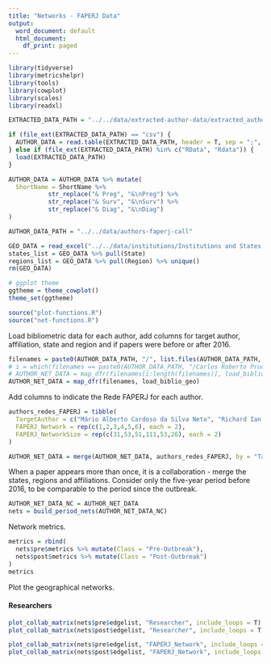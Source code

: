 ```yaml
---
title: "Networks - FAPERJ Data"
output:
  word_document: default
  html_document:
    df_print: paged
---
```


```r
library(tidyverse)
library(metricshelpr)
library(tools)
library(cowplot)
library(scales)
library(readxl)

EXTRACTED_DATA_PATH = "../../data/extracted-author-data/extracted_author_data-faperj 02-04-2021.RData"

if (file_ext(EXTRACTED_DATA_PATH) == "csv") {
  AUTHOR_DATA = read.table(EXTRACTED_DATA_PATH, header = T, sep = ";", dec = ",")
} else if (file_ext(EXTRACTED_DATA_PATH) %in% c("RData", "Rdata")) {
  load(EXTRACTED_DATA_PATH)
}

AUTHOR_DATA = AUTHOR_DATA %>% mutate(
  ShortName = ShortName %>%
           str_replace("& Preg", "&\nPreg") %>%
           str_replace("& Surv", "&\nSurv") %>%
           str_replace("& Diag", "&\nDiag")
)

AUTHOR_DATA_PATH = "../../data/authors-faperj-call"

GEO_DATA = read_excel("../../data/institutions/Institutions and States - manual curation.xlsx", sheet = 3)
states_list = GEO_DATA %>% pull(State)
regions_list = GEO_DATA %>% pull(Region) %>% unique()
rm(GEO_DATA)

# ggplot theme
ggtheme = theme_cowplot()
theme_set(ggtheme)

source("plot-functions.R")
source("net-functions.R")
```

Load bibliometric data for each author, add columns for target author, affiliation, state and region and if papers were before or after 2016.
```r
filenames = paste0(AUTHOR_DATA_PATH, "/", list.files(AUTHOR_DATA_PATH, "txt$"))
# i = which(filenames == paste0(AUTHOR_DATA_PATH, "/Carlos Roberto Prudencio.txt"))
# AUTHOR_NET_DATA = map_dfr(filenames[i:length(filenames)], load_biblio_geo)
AUTHOR_NET_DATA = map_dfr(filenames, load_biblio_geo)
```

Add columns to indicate the Rede FAPERJ for each author.
```r
authors_redes_FAPERJ = tibble(
  TargetAuthor = c("Mário Alberto Cardoso da Silva Neto", "Richard Ian Samuels", "Ricardo Lourenço de Oliveira", "Izabel Christina Nunes de Palmer Paixão", "Andrea Thompson da Poian", "Stevens Kastrup Rehen", "Wilson Savino", "Jose Garcia Ribeiro Abreu Junior", "Amilcar Tanuri", "José Mauro Peralta", "Cristina Barroso Hofer", "Marzia Puccioni Sohler"),
  FAPERJ_Network = rep(c(1,2,3,4,5,6), each = 2),
  FAPERJ_NetworkSize = rep(c(31,53,51,111,53,26), each = 2)
)

AUTHOR_NET_DATA = merge(AUTHOR_NET_DATA, authors_redes_FAPERJ, by = "TargetAuthor")
```

When a paper appears more than once, it is a collaboration - merge the states, regions and affiliations. Consider only the five-year period before 2016, to be comparable to the period since the outbreak.
```r
AUTHOR_NET_DATA_NC = AUTHOR_NET_DATA
nets = build_period_nets(AUTHOR_NET_DATA_NC)
```

Network metrics.
```r
metrics = rbind(
  nets$pre$metrics %>% mutate(Class = "Pre-Outbreak"),
  nets$post$metrics %>% mutate(Class = "Post-Outbreak")
)
metrics
```

Plot the geographical networks.

#### Researchers

```r
plot_collab_matrix(nets$pre$edgelist, "Researcher", include_loops = T)
plot_collab_matrix(nets$post$edgelist, "Researcher", include_loops = T)

plot_collab_matrix(nets$pre$edgelist, "FAPERJ_Network", include_loops = T, flevels = as.character(1:6))
plot_collab_matrix(nets$post$edgelist, "FAPERJ_Network", include_loops = T, flevels = as.character(1:6))
```


